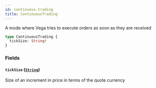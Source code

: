 ```yaml
---
id: continuous-trading
title: ContinuousTrading
---
```



A mode where Vega tries to execute orders as soon as they are received

```graphql
type ContinuousTrading {
  tickSize: String!
}
```


### Fields

#### `tickSize` ([`String`](/docs/testnet/graphql/scalars/string))

Size of an increment in price in terms of the quote currency




